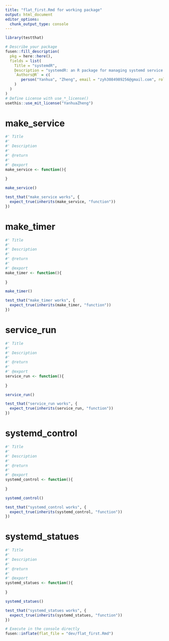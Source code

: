 ```yaml
---
title: "flat_first.Rmd for working package"
output: html_document
editor_options: 
  chunk_output_type: console
---
```


<!-- 
Run this 'development' chunk

Store every call to library() that you need to run chunks line by line, as in a classical Rmd for analysis
-->

```r
library(testthat)
```

<!--
# Description of your package

This will fill the description of your package.
Fill and run the content of this chunk, before anything else. 

Note: when you will use other flat templates, this part will be in a separate file. Do not be surprised!
--> 

```r
# Describe your package
fusen::fill_description(
  pkg = here::here(),
  fields = list(
    Title = "systemdR",
    Description = "systemdR: an R package for managing systemd service and timers in linux.",
    `Authors@R` = c(
       person("Yanhua", "Zheng", email = "zyh3084989256@gmail.com", role = c("aut", "cre"), comment = c(ORCID = "0000-0003-1103-9579"))
    )
  )
)
# Define License with use_*_license()
usethis::use_mit_license("YanhuaZheng")
```

# make_service
    
```r
#' Title
#' 
#' Description
#' 
#' @return
#' 
#' @export
make_service <- function(){
    
}
```
  
```r
make_service()
```
  
```r
test_that("make_service works", {
  expect_true(inherits(make_service, "function")) 
})
```
  
# make_timer
    
```r
#' Title
#' 
#' Description
#' 
#' @return
#' 
#' @export
make_timer <- function(){
    
}
```
  
```r
make_timer()
```
  
```r
test_that("make_timer works", {
  expect_true(inherits(make_timer, "function")) 
})
```
  
# service_run
    
```r
#' Title
#' 
#' Description
#' 
#' @return
#' 
#' @export
service_run <- function(){
    
}
```
  
```r
service_run()
```
  
```r
test_that("service_run works", {
  expect_true(inherits(service_run, "function")) 
})
```

# systemd_control
    
```r
#' Title
#' 
#' Description
#' 
#' @return
#' 
#' @export
systemd_control <- function(){
    
}
```
  
```r
systemd_control()
```
  
```r
test_that("systemd_control works", {
  expect_true(inherits(systemd_control, "function")) 
})
```
  
# systemd_statues
    
```r
#' Title
#' 
#' Description
#' 
#' @return
#' 
#' @export
systemd_statues <- function(){
    
}
```
  
```r
systemd_statues()
```
  
```r
test_that("systemd_statues works", {
  expect_true(inherits(systemd_statues, "function")) 
})
```
  


```r
# Execute in the console directly
fusen::inflate(flat_file = "dev/flat_first.Rmd")
```

<!-- 
- Verify your `"DESCRIPTION"` file has been updated
- Verify your function is in `"R/"` directory
- Verify your test is in `"tests/testthat/"` directory
- Verify this Rmd appears in `"vignettes/"` directory 
-->
